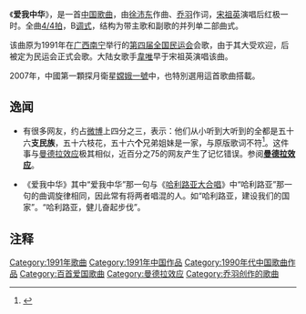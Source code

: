 {{Distinguish|我爱中华}}
《'''爱我中华'''》，是一首[[中国|中国]][[歌曲|歌曲]]，由[[徐沛东|徐沛东]]作曲、[[乔羽|乔羽]]作词，[[宋祖英|宋祖英]]演唱后红极一时。全曲[[节拍|4/4拍]]，B[[调式|调式]]，结构为带主歌和副歌的并列单二部曲式。

该曲原为1991年在[[广西|广西]][[南宁|南宁]]举行的[[中华人民共和国第四届少数民族传统体育运动会|第四届全国民运会]]会歌，由于其大受欢迎，后被定为民运会正式会歌。大陆女歌手[[韋唯|韋唯]]早于宋祖英演唱该曲。

2007年，中國第一顆探月衛星[[嫦娥一號|嫦娥一號]]中，也特別選用這首歌曲搭載。

== 逸闻 ==
*有很多网友，约占[[微博|微博]]上四分之三，表示：他们从小听到大听到的全都是五十六'''支民族'''，五十六枝花，五十六'''个'''兄弟姐妹是一家，与原版歌词不符<ref>{{cite web|url=https://zhuanlan.zhihu.com/p/47909414|title=爱我中华歌词改变|accessdate=2019-08-17|archive-date=2019-08-17|archive-url=https://web.archive.org/web/20190817042519/https://zhuanlan.zhihu.com/p/47909414|dead-url=no}}</ref>。这件事与[[曼德拉效应|曼德拉效应]]极其相似，近百分之75的网友产生了记忆错误。参阅'''[[曼德拉效应|曼德拉效应]]'''。

*《爱我中华》其中“爱我中华”那一句与《[[哈利路亚大合唱|哈利路亚大合唱]]》中“哈利路亚”那一句的曲调旋律相同，因此常有将两者唱混的人。如“哈利路亚，建设我们的国家”。“哈利路亚，健儿奋起步伐”。

== 注释==

{{Reflist}}

{{中宣部推荐100首爱国歌曲}}
{{放歌九十年|cat|A爱}}
[[Category:1991年歌曲|Category:1991年歌曲]]
[[Category:1991年中国作品|Category:1991年中国作品]]
[[Category:1990年代中国歌曲作品|Category:1990年代中国歌曲作品]]
[[Category:百首爱国歌曲|Category:百首爱国歌曲]]
[[Category:曼德拉效应|Category:曼德拉效应]]
[[Category:乔羽创作的歌曲|Category:乔羽创作的歌曲]]